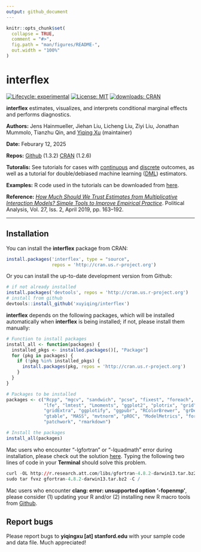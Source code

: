 ```yaml
---
output: github_document
---
```


<!-- README.md is generated from README.Rmd. Please edit that file -->

```r
knitr::opts_chunk$set(
  collapse = TRUE,
  comment = "#>",
  fig.path = "man/figures/README-",
  out.width = "100%"
)
```

# interflex

<!-- badges: start -->
[![Lifecycle: experimental](https://img.shields.io/badge/lifecycle-stable-green.svg)](https://www.tidyverse.org/lifecycle/#stablel)
[![License: MIT](https://img.shields.io/badge/License-MIT-yellow.svg)](https://opensource.org/licenses/MIT)
[![downloads: CRAN](https://cranlogs.r-pkg.org/badges/grand-total/interflex)](https://www.datasciencemeta.com/rpackages)
<!-- badges: end -->

**interflex** estimates, visualizes, and interprets conditional marginal effects and performs diagnostics.

**Authors:** Jens Hainmueller, Jiehan Liu, Licheng Liu, Ziyi Liu, Jonathan Mummolo, Tianzhu Qin,  and [Yiqing Xu](https://yiqingxu.org/) (maintainer)

**Date:** Feburary 12, 2025

**Repos:** [Github](https://github.com/xuyiqing/interflex) (1.3.2)
[CRAN](https://cran.r-project.org/web/packages/interflex/index.html) (1.2.6)

**Tutoralis:** See tutorials for cases with [continuous](https://yiqingxu.org/packages/interflex/articles/continuous.html) and [discrete](https://yiqingxu.org/packages/interflex/articles/discrete.html) outcomes, as well as a tutorial for double/debiased machine learning ([DML](https://yiqingxu.org/packages/interflex/articles/dml.html)) estimators. 

**Examples:** R code used in the tutorials can be downloaded from [here](examples.R).

**Reference:** [*How Much Should We Trust Estimates from Multiplicative Interaction Models? Simple Tools to Improve Empirical Practice*](http://bit.ly/HMX2019). Political Analysis, Vol. 27, Iss. 2, April 2019, pp. 163--192.

---

## Installation

You can install the **interflex** package from CRAN: 
```r
install.packages('interflex', type = "source", 
                 repos = 'http://cran.us.r-project.org') 
```

Or you can install the up-to-date development version from Github:  
```r
# if not already installed
install.packages('devtools', repos = 'http://cran.us.r-project.org') 
# install from github
devtools::install_github('xuyiqing/interflex')
```

**interflex** depends on the following packages, which will be installed automatically when **interflex** is being installed; if not, please install them manually:  
```r
# Function to install packages
install_all <- function(packages) {
  installed_pkgs <- installed.packages()[, "Package"]
  for (pkg in packages) {
    if (!pkg %in% installed_pkgs) {
      install.packages(pkg, repos = 'http://cran.us.r-project.org')
    }
  }
}

# Packages to be installed
packages <- c("Rcpp", "mgcv", "sandwich", "pcse", "fixest", "foreach", "doParallel", 
              "lfe", "lmtest", "Lmoments", "ggplot2", "plotrix", "grid", 
              "gridExtra", "ggplotify", "ggpubr", "RColorBrewer", "grDevices", 
              "gtable", "MASS", "mvtnorm", "pROC", "ModelMetrics", "foreign",
              "patchwork", "rmarkdown")

# Install the packages
install_all(packages)
```
Mac users who encounter "-lgfortran" or "-lquadmath" error during installation, please check out the solution [here](http://thecoatlessprofessor.com/programming/rcpp-rcpparmadillo-and-os-x-mavericks-lgfortran-and-lquadmath-error/). Typing the following two lines of code in your **Terminal** should solve this problem.
```r
curl -OL http://r.research.att.com/libs/gfortran-4.8.2-darwin13.tar.bz2
sudo tar fvxz gfortran-4.8.2-darwin13.tar.bz2 -C /
```
Mac users who encounter **clang: error: unsupported option '-fopenmp'**, please consider (1) updating your R and/or (2) installing new R macro tools from [Github](https://github.com/rmacoslib/r-macos-rtools/releases/tag/v3.1.0).


## Report bugs

Please report bugs to **yiqingxu [at] stanford.edu** with your sample code and data file. Much appreciated!


